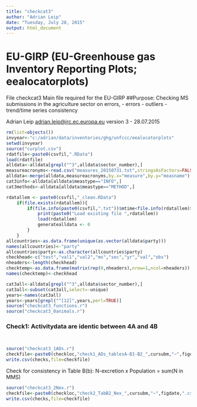 ```yaml
---
title: "checkcat3"
author: "Adrian Leip"
date: "Tuesday, July 28, 2015"
output: html_document
---
```


# EU-GIRP (EU-Greenhouse gas Inventory Reporting Plots; eealocatorplots)
File checkcat3
Main file required for the EU-GIRP
##Purpose: Checking MS submissions in the agriculture sector on errors,
- errors
- outliers
- trend/time series consistency

Adrian Leip <adrian.leip@jrc.ec.europa.eu>
version 3 - 28.07.2015


```r
rm(list=objects())
invyear<-"c:/adrian/data/inventories/ghg/unfccc/eealocatorplots"
setwd(invyear)
source("curplot.csv")
rdatfile<-paste0(csvfil,".RData")
load(rdatfile)
alldata<-alldata[grepl("^3",alldata$sector_number),]
measureacronyms<-read.csv("measures_20150731.txt",stringsAsFactors=FALSE)
alldata<-merge(alldata,measureacronyms,by.x="measure",by.y="measname")
cat3info<-alldata[alldata$meastype=="INFO",]
cat3methods<-alldata[alldata$meastype=="METHOD",]

rdatallem <- paste0(csvfil,"_clean.RData")
    if(file.exists(rdatallem)){
        if(file.info(paste0(csvfil,".txt"))$mtime<file.info(rdatallem)$mtime){
            print(paste0("Load existing file ",rdatallem))
            load(rdatallem)    
            generatealldata <- 0
        }
    }
allcountries<-as.data.frame(unique(as.vector(alldata$party)))
names(allcountries)<-"party"
allcountries$party<-as.character(allcountries$party)
checkhead<-c("test","val1","val2","ms","sec","yr","val","obs")
nheaders<-length(checkhead)
checktemp<-as.data.frame(matrix(rep(0,nheaders),nrow=1,ncol=nheaders))
names(checktemp)<-checkhead

```

```r
cat3all<-alldata[grepl("^3",alldata$sector_number),]
cat3all<-subset(cat3all,select=-unique)
years<-names(cat3all)
years<-years[grepl("^[12]",years,perl=TRUE)]
source("checkcat3_functions.r")
source("checkcat3_0animals.r")
```

### Check1: Activitydata are identic between 4A and 4B
```r

```

```r

```

```r
source("checkcat3_1ADs.r")
checkfile<-paste0(checkloc,"check1_ADs_tablesA-B1-B2_",cursubm,"~",figdate,".csv")
write.csv(checks,file=checkfile)

```

Check for consistency in Table B(b):
N-excretion x Population = sum(N in MMS)
```r
source("checkcat3_2Nex.r")
checkfile<-paste0(checkloc,"check2_TabB2_Nex_",cursubm,"~",figdate,".csv")
write.csv(checks,file=checkfile)


```




